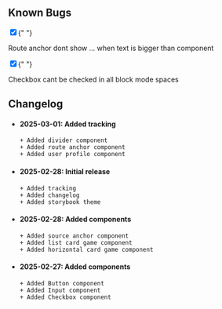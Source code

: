 
<Meta title="Tracking" />

## Known Bugs

<div className="sb-checkbox-container">
  <div className="sb-checkbox-item">
    <input type="checkbox" checked={false} />{" "}
    <p>Route anchor dont show ... when text is bigger than component</p>
  </div>
  <div className="sb-checkbox-item">
    <input type="checkbox" checked={false} />{" "}
    <p>Checkbox cant be checked in all block mode spaces</p>
  </div>
</div>

## Changelog

- #### 2025-03-01: Added tracking

  ```
  + Added divider component
  + Added route anchor component
  + Added user profile component
  ```

- #### 2025-02-28: Initial release

  ```
  + Added tracking
  + Added changelog
  + Added storybook theme
  ```

- #### 2025-02-28: Added components

  ```
  + Added source anchor component
  + Added list card game component
  + Added horizontal card game component
  ```

- #### 2025-02-27: Added components
  ```
  + Added Button component
  + Added Input component
  + Added Checkbox component
  ```

<style>
  {`
  .sb-checkbox-container {
    display: flex;
    flex-direction: column;
  }

  .sb-checkbox-item {
    display: flex;
    align-items: center;
    height: 2rem;
    flex-direction: row;
    gap: 0.75rem;
  }

  p {
    margin: 0;
  }
  `}
</style>
